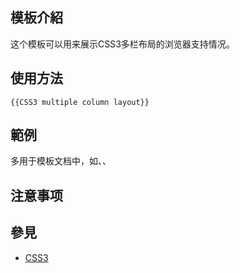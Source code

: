<includeonly><!-- 在這裡加入模板的保護標識 --></includeonly><noinclude>{{Documentation subpage}}</noinclude>
<!-- 在本行下編輯模板說明 -->
== 模板介紹 ==
这个模板可以用来展示CSS3多栏布局的浏览器支持情况。

== 使用方法 ==
<pre>{{CSS3 multiple column layout}}</pre>

== 範例 ==
多用于模板文档中，如{{tl|Div col}}、{{tl|Columns-list}}、{{tl|Reflist}}

== 注意事项 ==

== 參見 ==
* [[CSS3]]

<includeonly>
<!-- 本行下加入模板的分類 -->

</includeonly>